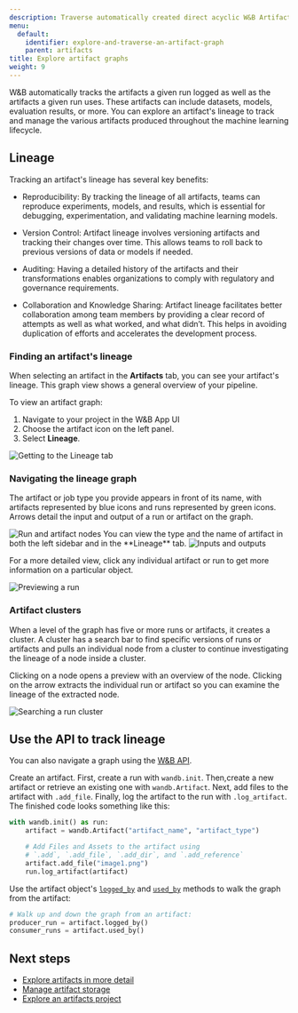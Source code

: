 ```yaml
---
description: Traverse automatically created direct acyclic W&B Artifact graphs.
menu:
  default:
    identifier: explore-and-traverse-an-artifact-graph
    parent: artifacts
title: Explore artifact graphs
weight: 9
---
```


W&B automatically tracks the artifacts a given run logged as well as the artifacts a given run uses. These artifacts can include datasets, models, evaluation results, or more. You can explore an artifact's lineage to track and manage the various artifacts produced throughout the machine learning lifecycle.

## Lineage
Tracking an artifact's lineage has several key benefits:

- Reproducibility: By tracking the lineage of all artifacts, teams can reproduce experiments, models, and results, which is essential for debugging, experimentation, and validating machine learning models.

- Version Control: Artifact lineage involves versioning artifacts and tracking their changes over time. This allows teams to roll back to previous versions of data or models if needed.

- Auditing: Having a detailed history of the artifacts and their transformations enables organizations to comply with regulatory and governance requirements.

- Collaboration and Knowledge Sharing: Artifact lineage facilitates better collaboration among team members by providing a clear record of attempts as well as what worked, and what didn’t. This helps in avoiding duplication of efforts and accelerates the development process.

### Finding an artifact's lineage
When selecting an artifact in the **Artifacts** tab, you can see your artifact's lineage. This graph view shows a general overview of your pipeline. 

To view an artifact graph:

1. Navigate to your project in the W&B App UI
2. Choose the artifact icon on the left panel.
3. Select **Lineage**.

<Frame>
    <img src="/images/artifacts/lineage1.gif" alt="Getting to the Lineage tab"  />
</Frame>

### Navigating the lineage graph

The artifact or job type you provide appears in front of its name, with artifacts represented by blue icons and runs represented by green icons. Arrows detail the input and output of a run or artifact on the graph. 

<Frame>
    <img src="/images/artifacts/lineage2.png" alt="Run and artifact nodes"  />
</Frame>

<Note>
You can view the type and the name of artifact in both the left sidebar and in the **Lineage** tab.
</Note>

<Frame>
    <img src="/images/artifacts/lineage2a.gif" alt="Inputs and outputs"  />
</Frame>

For a more detailed view, click any individual artifact or run to get more information on a particular object.

<Frame>
    <img src="/images/artifacts/lineage3a.gif" alt="Previewing a run"  />
</Frame>

### Artifact clusters

When a level of the graph has five or more runs or artifacts, it creates a cluster. A cluster has a search bar to find specific versions of runs or artifacts and pulls an individual node from a cluster to continue investigating the lineage of a node inside a cluster. 

Clicking on a node opens a preview with an overview of the node. Clicking on the arrow extracts the individual run or artifact so you can examine the lineage of the extracted node.

<Frame>
    <img src="/images/artifacts/lineage3b.gif" alt="Searching a run cluster"  />
</Frame>

## Use the API to track lineage
You can also navigate a graph using the [W&B API](/ref/python/public-api/api). 

Create an artifact. First, create a run with `wandb.init`. Then,create a new artifact or retrieve an existing one with `wandb.Artifact`. Next, add files to the artifact with `.add_file`. Finally, log the artifact to the run with `.log_artifact`. The finished code looks something like this:

```python
with wandb.init() as run:
    artifact = wandb.Artifact("artifact_name", "artifact_type")

    # Add Files and Assets to the artifact using
    # `.add`, `.add_file`, `.add_dir`, and `.add_reference`
    artifact.add_file("image1.png")
    run.log_artifact(artifact)
```

Use the artifact object's [`logged_by`](/ref/python/sdk/classes/artifact.md#logged_by) and [`used_by`](/ref/python/sdk/classes/artifact.md#used_by) methods to walk the graph from the artifact:

```python
# Walk up and down the graph from an artifact:
producer_run = artifact.logged_by()
consumer_runs = artifact.used_by()
```
## Next steps
- [Explore artifacts in more detail](/guides/core/artifacts/artifacts-walkthrough)
- [Manage artifact storage](/guides/core/artifacts/manage-data/delete-artifacts)
- [Explore an artifacts project](https://wandb.ai/wandb-smle/artifact_workflow/artifacts/raw_dataset/raw_data/v0/lineage)